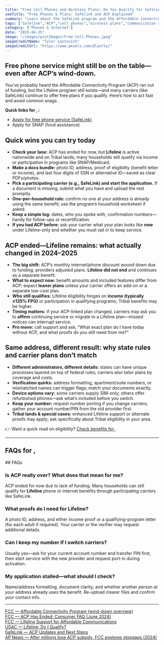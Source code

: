 ```yaml
---
title: "Free Cell Phones and Wireless Plans: Do You Qualify for Safelink or ACP"
seoTitle: "Free Phones & Plans: Safelink and ACP Explained"
summary: "Learn about the SafeLink program and the Affordable Connectivity Program (ACP) to check if you qualify for free cell phones and wireless plans. Find out how these programs can help low-income individuals access essential communication services at an affordable cost."
tags: ["Safelink","ACP","cell phones","wireless plans","communication services"]
category: ["Phones & Internet"]
date: "2025-04-25"
image: "/images/postImages/Free-Cell-Phones.jpeg"
imageCreditName: "Tyler Lastovich"
imageCreditUrl: "https://www.pexels.com/@lastly/"
---
```


## Free phone service might still be on the table—even after ACP’s wind-down.

You’ve probably heard the Affordable Connectivity Program (ACP) ran out of funding, but the Lifeline program still exists—and many carriers (like SafeLink) continue to offer free plans if you qualify. Here’s how to act fast and avoid common snags.

<AffiliateCtaBanner affiliate="safelink" />

<IfLocation>
<div className="not-prose my-12 p-4 rounded-xl border-[3px] bg-muted">
  <p className="mb-2"><strong>Quick links for <City/>, <State/>:</strong></p>
  <ul className="list-disc ml-5 space-y-1">
    <li><a href="https://freesmartphone.net/promo?code=free&utm_source=mygovblog&utm_medium=affiliate&utm_campaign=affiliate_cta&utm_content=SafeLink" target="_blank" rel="noopener noreferrer">Apply for free phone service (SafeLink)</a></li>
    <li><ResourceLink name="snap">Apply for SNAP (food assistance)</ResourceLink></li>
  </ul>
</div>
</IfLocation>

## Quick wins you can try today
- **Check your lane:** ACP has ended for now, but **Lifeline** is active nationwide and on Tribal lands; many households still qualify via income or participation in programs like SNAP/Medicaid.
- **Make a docs bundle:** photo ID, address, proof of eligibility (benefit letter or income), and last four digits of SSN or alternative ID—saved as clear PDFs/photos.
- **Pick a participating carrier (e.g., SafeLink) and start the application.** If a document is missing, submit what you have and upload the rest promptly.
- **One-per-household rule:** confirm no one at your address is already using the same benefit; use the program’s household worksheet if asked.
- **Keep a simple log:** dates, who you spoke with, confirmation numbers—handy for follow-ups or recertification.
- **If you had ACP before:** ask your carrier what your plan looks like **now** under Lifeline-only and whether you must opt in to keep service.

## ACP ended—Lifeline remains: what actually changed in 2024–2025
- **The big shift:** ACP’s monthly internet/phone discount wound down due to funding; providers adjusted plans. **Lifeline did not end** and continues as a separate benefit.
- **What to expect now:** benefit amounts and included features differ from ACP; expect **leaner plans** unless your carrier offers an add-on or a separate low-cost plan.
- **Who still qualifies:** Lifeline eligibility hinges on **income (typically ≤135% FPG)** or participation in qualifying programs; Tribal benefits may be higher.
- **Timing matters:** if your ACP-linked plan changed, carriers may ask you to **affirm** continuing service or migrate to a Lifeline plan—missed notices can interrupt service.
- **Pro move:** call support and ask, “What exact plan do I have today without ACP, and what proofs do you still need from me?”

## Same address, different result: why state rules and carrier plans don’t match
- **Different administrators, different details:** states can have unique processes layered on top of federal rules; carriers also tailor plans by coverage and costs.
- **Verification quirks:** address formatting, apartment/suite numbers, or mismatched names can trigger flags; match your documents exactly.
- **Device options vary:** some carriers supply SIM-only; others offer refurbished phones—ask what’s included before you switch.
- **Keep your number:** request number porting if you change carriers; gather your account number/PIN from the old provider first.
- **Tribal lands & special cases:** enhanced Lifeline support or alternate proofs may apply; ask specifically about Tribal eligibility in your area.

<IfLocation>
<div className="mt-3">👉 Want a quick read on eligibility? <a href="/tools/check-benefits" className="underline">Check benefits for <City/></a>.</div>
</IfLocation>

---

<IfLocation>
  <h2>FAQs for <City/>, <State/></h2>
  <ResourceLink name="safelink" field="faqs" />
</IfLocation>

<IfNoLocation>
## FAQs 

### Is ACP really over? What does that mean for me?
ACP ended for now due to lack of funding. Many households can still qualify for **Lifeline** phone or internet benefits through participating carriers like SafeLink.

### What proofs do I need for Lifeline?
A photo ID, address, and either income proof or a qualifying-program letter (for each adult if required). Your carrier or the verifier may request additional details.

### Can I keep my number if I switch carriers?
Usually yes—ask for your current account number and transfer PIN first, then start service with the new provider and request port-in during activation.

### My application stalled—what should I check?
Name/address formatting, document clarity, and whether another person at your address already uses the benefit. Re-upload clearer files and confirm your contact info.
</IfNoLocation>

---

<div className="references">
<a href="https://www.fcc.gov/affordable-connectivity-program" target="_blank" rel="noopener noreferrer">FCC — Affordable Connectivity Program (wind-down overview)</a><br />
<a href="https://www.fcc.gov/sites/default/files/ACP-FAQs-Post-ACP-Ending.pdf" target="_blank" rel="noopener noreferrer">FCC — ACP Has Ended: Consumer FAQ (June 2024)</a><br />
<a href="https://www.fcc.gov/lifeline-consumers" target="_blank" rel="noopener noreferrer">FCC — Lifeline Support for Affordable Communications</a><br />
<a href="https://www.lifelinesupport.org/do-i-qualify/" target="_blank" rel="noopener noreferrer">USAC — Lifeline: Do I Qualify?</a><br />
<a href="https://www.safelink.com/wps/portal/home/acp-updates" target="_blank" rel="noopener noreferrer">SafeLink — ACP Updates and Next Steps</a><br />
<a href="https://apnews.com/article/wifi-broadband-rosenworcel-322f16a1c7f510df4e45f02d1e7c09da" target="_blank" rel="noopener noreferrer">AP News — After millions lose ACP subsidy, FCC explores stopgaps (2024)</a>
</div>

<AffiliateDisclosure />